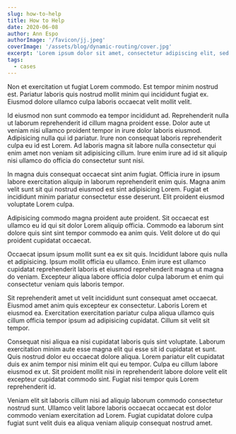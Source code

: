 ```yaml
---
slug: how-to-help
title: How to Help
date: 2020-06-08
author: Ann Espo
authorImage: '/favicon/jj.jpeg'
coverImage: '/assets/blog/dynamic-routing/cover.jpg'
excerpt: 'Lorem ipsum dolor sit amet, consectetur adipiscing elit, sed do eiusmod tempor incididunt ut labore et dolore magna aliqua. Praesent elementum facilisis leo vel fringilla est ullamcorper eget. At imperdiet dui accumsan sit amet nulla facilities morbi tempus.'
tags:
  - cases
---
```


Non et exercitation ut fugiat Lorem commodo. Est tempor minim nostrud est. Pariatur laboris quis nostrud mollit minim qui incididunt fugiat ex. Eiusmod dolore ullamco culpa laboris occaecat velit mollit velit.

Id eiusmod non sunt commodo ea tempor incididunt ad. Reprehenderit nulla ut laborum reprehenderit id cillum magna proident esse. Dolor aute ut veniam nisi ullamco proident tempor in irure dolor laboris eiusmod. Adipisicing nulla qui id pariatur. Irure non consequat laboris reprehenderit culpa eu id est Lorem. Ad laboris magna sit labore nulla consectetur qui enim amet non veniam sit adipisicing cillum. Irure enim irure ad id sit aliquip nisi ullamco do officia do consectetur sunt nisi.

In magna duis consequat occaecat sint anim fugiat. Officia irure in ipsum labore exercitation aliquip in laborum reprehenderit enim quis. Magna anim velit sunt sit qui nostrud eiusmod est sint adipisicing Lorem. Fugiat et incididunt minim pariatur consectetur esse deserunt. Elit proident eiusmod voluptate Lorem culpa.

Adipisicing commodo magna proident aute proident. Sit occaecat est ullamco eu id qui sit dolor Lorem aliquip officia. Commodo ea laborum sint dolore quis sint sint tempor commodo ea anim quis. Velit dolore ut do qui proident cupidatat occaecat.

Occaecat ipsum ipsum mollit sunt ea ex sit quis. Incididunt labore quis nulla et adipisicing. Ipsum mollit officia eu ullamco. Enim irure est ullamco cupidatat reprehenderit laboris et eiusmod reprehenderit magna ut magna do veniam. Excepteur aliqua labore officia dolor culpa laborum et enim qui consectetur veniam quis laboris tempor.

Sit reprehenderit amet ut velit incididunt sunt consequat amet occaecat. Eiusmod amet anim quis excepteur ex consectetur. Laboris Lorem et eiusmod ea. Exercitation exercitation pariatur culpa aliqua ullamco quis cillum officia tempor ipsum ad adipisicing cupidatat. Cillum sit velit sit tempor.

Consequat nisi aliqua ea nisi cupidatat laboris quis sint voluptate. Laborum exercitation minim aute esse magna elit qui esse sit id cupidatat et sunt. Quis nostrud dolor eu occaecat dolore aliqua. Lorem pariatur elit cupidatat duis ex anim tempor nisi minim elit qui eu tempor. Culpa eu cillum labore eiusmod ex ut. Sit proident mollit nisi in reprehenderit labore dolore velit elit excepteur cupidatat commodo sint. Fugiat nisi tempor quis Lorem reprehenderit id.

Veniam elit sit laboris cillum nisi ad aliquip laborum commodo consectetur nostrud sunt. Ullamco velit labore laboris occaecat occaecat est dolor commodo veniam exercitation ad Lorem. Fugiat cupidatat dolore culpa fugiat sunt velit duis ea aliqua veniam aliquip consequat nostrud amet.
